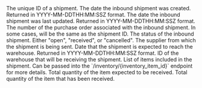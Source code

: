 <Expandable title="Inbound Shipment">

<ResponseField name="id" type="string">
The unique ID of a shipment.
</ResponseField>

<ResponseField name="created_date" type="string">
  The date the inbound shipment was created. Returned in YYYY-MM-DDTHH:MM:SSZ format.
</ResponseField>

<ResponseField name="updated_date" type="string">
  The date the inbound shipment was last updated. Returned in YYYY-MM-DDTHH:MM:SSZ format.
</ResponseField>

<ResponseField name="purchase_order_number" type="string">
  The number of the purchase order associated with the inbound shipment. In some cases, will be the same as the shipment ID.
</ResponseField>

<ResponseField name="status" type="string">
  The status of the inbound shipment. Either "open", "received", or "cancelled".
</ResponseField>

<ResponseField name="supplier" type="string or null">
  The supplier from which the shipment is being sent.
</ResponseField>

<ResponseField name="expected_arrival_date" type="string or null">
  Date that the shipment is expected to reach the warehouse. Returned in YYYY-MM-DDTHH:MM:SSZ format.
</ResponseField>

<ResponseField name="warehouse_id" type="string or null">
  ID of the warehouse that will be receiving the shipment.
</ResponseField>

<ResponseField name="line_items" type="list of line items">
  List of items included in the shipment.
<Expandable title="Line Item" defaultOpen="true">

<ResponseField name="inventory_item_id" type="string">
  Can be passed into the `/inventory/{inventory_item_id}` endpoint for more details.
</ResponseField>

<ResponseField name="sku" type="string or null">
</ResponseField>

<ResponseField name="expected_quantity" type="integer">
  Total quantity of the item expected to be received.
</ResponseField>

<ResponseField name="received_quantity" type="integer">
  Total quantity of the item that has been received.
</ResponseField>

</Expandable>
</ResponseField>

</Expandable>


